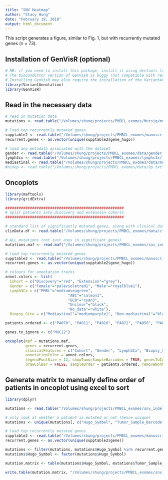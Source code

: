 ```yaml
---
title: "SNV Heatmap"
author: "Stacy Hung"
date: "February 19, 2018"
output: html_document
---
```


This script generates a figure, similar to Fig. 1, but with recurrently mutated genes (n = 73).

## Installation of GenVisR (optional)
```r
# NB: if you need to install this package, install it using devtools from the github source!!!
# The bioconductor version of GenVisR is buggy (not compatible with required libraries)
# Installing GenVisR may also require the installation of the VariantAnnotation pacakge (from bioconductor)
library(VariantAnnotation)
library(GenVisR)
```

## Read in the necessary data

```r
# read in mutation data
mutations <- read.table("/Volumes/shung/projects/PMBCL_exomes/Mutsig/mutsig_input/mutation_file/singles_and_pairs/singles_and_pairs.snvs_and_indels.somatic_modified_effects.removed_non_genes.singles_AF_filtered.maf", sep = "\t", header = TRUE, fill = TRUE)

# load top recurrently mutated genes
supptable2 <- read.table("/Volumes/shung/projects/PMBCL_exomes/manuscript/current/supplementary/supp_table_2.txt", sep = "\t", header = TRUE, fill = TRUE)
recurrent.genes <- as.vector(unique(supptable2$gene_hugo))

# load any metadata associated with the dataset
gender <- read.table("/Volumes/shung/projects/PMBCL_exomes/data/gender.txt", sep = "\t", header = TRUE)
lymph3cx <- read.table("/Volumes/shung/projects/PMBCL_exomes/lymphc3x/lymph3cx.txt", sep = "\t", header = TRUE)
mediastinal <- read.table("/Volumes/shung/projects/PMBCL_exomes/data/mediastinal.txt", sep = "\t", header = TRUE)
#ninep <- read.table("/Volumes/shung/projects/PMBCL_exomes/data/9p.txt", sep = "\t", header = TRUE)
```

## Oncoplots

```r
library(maftools)
library(gridExtra)

#####################################################
# Split patients into discovery and extension cohorts
#####################################################

# standard list of significantly mutated genes, along with clinical data annotations 
clinData.df <- read.table("/Volumes/shung/projects/PMBCL_exomes/data/clinData.v4.txt", sep = "\t", header = TRUE)

# ALL mutations (not just ones in significant genes)
mutations.maf <- read.maf("/Volumes/shung/projects/PMBCL_exomes/snv_indel_analysis/maf/mutation_summary-paired_and_unpaired.maf", clinicalData = clinData.df)

# load top recurrently mutated genes
supptable2 <- read.table("/Volumes/shung/projects/PMBCL_exomes/manuscript/current/supplementary/supp_table_2.txt", sep = "\t", header = TRUE, fill = TRUE)
recurrent.genes <- as.vector(unique(supptable2$gene_hugo))

# colours for annotation tracks
annot.colors <- list(
  Cohort = c("Discovery"="red", "Extension"="grey"),
  Gender = c("Female"="palevioletred1", "Male"="royalblue1"),
  Lymph3Cx = c("PMBL"="mediumseagreen", 
                            "ABC"="salmon1", 
                            "GCB"="cyan3", 
                            "Unclear"="black", 
                            "No_data"="white"),
  Biopsy_Site = c("Mediastinal"="mediumpurple1", "Non-mediastinal"="black"))

patients.ordered <- c("PA070", "PA011", "PA010", "PA072", "PA056", "PA045", "PA016", "PA002", "PA018", "PA009", "PA069", "PA014", "PA003", "PA073", "PA021", "PA017", "PA013", "PA001", "PA015", "PA034", "PA032", "PA031", "PA054", "PA076", "PA097", "PA042", "PA035", "PA067", "PA066", "PA082", "PA028", "PA075", "PA049", "PA091", "PA077", "PA038", "PA022", "PA062", "PA089", "PA093", "PA053", "PA050", "PA052", "PA005", "PA064", "PA027", "PA037", "PA063", "PA096", "PA094", "PA065", "PA026", "PA086", "PA058", "PA068", "PA006", "PA079", "PA024", "PA088", "PA020", "PA033", "PA008", "PA004", "PA051", "PA080", "PA083", "PA060", "PA057", "PA092", "PA055", "PA044", "PA023", "PA059", "PA036", "PA039", "PA048", "PA007", "PA061", "PA041", "PA043", "PA047", "PA040", "PA029", "PA025", "PA030", "PA019", "PA085", "PA071", "PA095", "PA081", "PA078", "PA074", "PA087", "PA084")

genes.to_ignore <- c("MUC12")

oncoplot(maf = mutations.maf, 
         genes = recurrent.genes, 
         clinicalFeatures = c("Cohort", "Gender", "Lymph3Cx", "Biopsy_Site"),
         annotationColor = annot.colors, 
         legendFontSize = 12, showTumorSampleBarcodes = TRUE, genesToIgnore = genes.to_ignore,
         drawColBar = FALSE, sampleOrder = patients.ordered, removeNonMutated = FALSE)

```

## Generate matrix to manually define order of patients in oncoplot using excel to sort

```r
library(dplyr)

mutations <- read.table("/Volumes/shung/projects/PMBCL_exomes/snv_indel_analysis/maf/mutation_summary-paired_and_unpaired.maf", sep = "\t", header = TRUE, fill = TRUE)

# only look at whether a patient is mutated or not (hence unique)
mutations <- unique(mutations[, c("Hugo_Symbol", "Tumor_Sample_Barcode")])

# load top recurrently mutated genes
supptable2 <- read.table("/Volumes/shung/projects/PMBCL_exomes/manuscript/current/supplementary/supp_table_2.txt", sep = "\t", header = TRUE, fill = TRUE)
recurrent.genes <- as.vector(unique(supptable2$gene))

mutations <- filter(mutations, mutations$Hugo_Symbol %in% recurrent.genes)
mutations$Hugo_Symbol <- factor(mutations$Hugo_Symbol)

mutation.matrix <- table(mutations$Hugo_Symbol, mutations$Tumor_Sample_Barcode)

write.table(mutation.matrix, "/Volumes/shung/projects/PMBCL_exomes/snv_indel_analysis/mutation_matrix.0_or_1.recurrent_genes.txt", sep = "\t", quote = FALSE)

```
